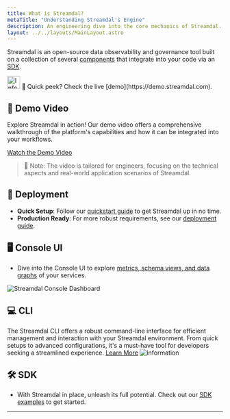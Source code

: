 ```yaml
---
title: What is Streamdal?
metaTitle: "Understanding Streamdal's Engine"
description: An engineering dive into the core mechanics of Streamdal.
layout: ../../layouts/MainLayout.astro
---
```



Streamdal is an open-source data observability and governance tool built on a collection of several [components](../en/core-components/overview) that integrate into your code via an [SDK](../core-components/sdk/).  

<Notification type="information">
  <img src={info} alt="Information" width="30px" height="30px" />
  📌 Quick peek? Check the live [demo](https://demo.streamdal.com).
</Notification>

## 🎥 Demo Video
Explore Streamdal in action! Our demo video offers a comprehensive walkthrough of the platform's capabilities and how it can be integrated into your workflows.

[Watch the Demo Video](https://demo.streamdal.com/video)

> 📝 Note: The video is tailored for engineers, focusing on the technical aspects and real-world application scenarios of Streamdal.


## 🚀 Deployment 
- **Quick Setup**: Follow our [quickstart guide](../getting-started/quickstart) to get Streamdal up in no time.
- **Production Ready**: For more robust requirements, see our [deployment guide](../guides/deployment/).

## 🖥️ Console UI
- Dive into the Console UI to explore [metrics, schema views, and data graphs](../core-components/console-ui) of your services.
<img src={consoleUi} alt="Streamdal Console Dashboard" />

## 💻 CLI
The Streamdal CLI offers a robust command-line interface for efficient management and interaction with your Streamdal environment. From quick setups to advanced configurations, it's a must-have tool for developers seeking a streamlined experience. [Learn More](https://github.com/streamdal/cli)
 <img src={cliTail} alt="Information" />


## 🛠️ SDK
- With Streamdal in place, unleash its full potential. Check out our [SDK examples](../language-support/examples) to get started.

---
